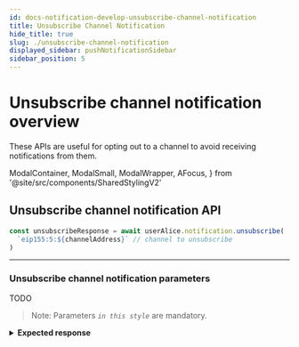 ```yaml
---
id: docs-notification-develop-unsubscribe-channel-notification
title: Unsubscribe Channel Notification
hide_title: true
slug: ./unsubscribe-channel-notification
displayed_sidebar: pushNotificationSidebar
sidebar_position: 5
---
```


# Unsubscribe channel notification overview

These APIs are useful for opting out to a channel to avoid receiving notifications from them.

<head>
  <title>
    Unsubscribe Channel Notification | Push Notification | Push Documentation
  </title>
</head>

  ModalContainer,
  ModalSmall,
  ModalWrapper,
  AFocus,
} from '@site/src/components/SharedStylingV2'

## Unsubscribe channel notification API

<Tabs className="codetabs" groupId="code-examples">
  <TabItem value="js" attributes={{className: "codetab js"}} default>

```typescript
const unsubscribeResponse = await userAlice.notification.unsubscribe(
  `eip155:5:${channelAddress}` // channel to unsubscribe
)
```

  </TabItem>
</Tabs>

---

### Unsubscribe channel notification parameters

TODO

> Note: Parameters _`in this style`_ are mandatory.

<details>

<summary>
  <b>Expected response</b>
</summary>

```typescript
{ status: 'success', message: 'successfully opted out channel' }
```

</details>
